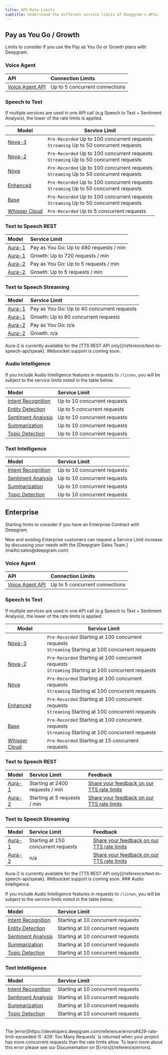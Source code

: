 ```yaml
---
title: API Rate Limits
subtitle: Understand the different service limits of Deepgram's APIs.
---
```


## Pay as You Go / Growth

Limits to consider if you use the Pay as You Go or Growth plans with Deepgram.

### Voice Agent

| API                                               | Connection Limits              |
| :------------------------------------------------ | :----------------------------- |
| [Voice Agent API](/reference/build-a-voice-agent) | Up to 5 concurrent connections |

### Speech to Text

If multiple services are used in one API call (e.g Speech to Text + Sentiment Analysis), the lower of the rate limits is applied.

| Model | Service Limit |
|--------|---------------|
| [Nova-3](/docs/models-languages-overview#nova-3) | `Pre-Recorded` Up to 100 concurrent requests<br />`Streaming` Up to 50 concurrent requests |
| [Nova-2](/docs/models-languages-overview#nova-2) | `Pre-Recorded` Up to 100 concurrent requests<br />`Streaming` Up to 50 concurrent requests |
| [Nova](/docs/models-languages-overview#nova) | `Pre-Recorded` Up to 100 concurrent requests<br />`Streaming` Up to 50 concurrent requests |
| [Enhanced](/docs/models-languages-overview#enhanced) | `Pre-Recorded` Up to 100 concurrent requests<br />`Streaming` Up to 50 concurrent requests |
| [Base](/docs/models-languages-overview#base) | `Pre-Recorded` Up to 100 concurrent requests<br />`Streaming` Up to 50 concurrent requests |
| [Whisper Cloud](/docs/models-languages-overview#deepgram-whisper-cloud) | `Pre-Recorded` Up to 5 concurrent requests |


### Text to Speech REST

| Model                                                             | Service Limit                           |
| :---------------------------------------------------------------- | :-------------------------------------- |
| [Aura-1](https://developers.deepgram.com/docs/text-to-speech) | Pay as You Go: Up to 480 requests / min |
| [Aura-1](https://developers.deepgram.com/docs/text-to-speech) | Growth:  Up to 720 requests / min       |
| [Aura-2](https://developers.deepgram.com/docs/text-to-speech) | Pay as You Go:  Up to 5 requests / min       |
| [Aura-2](https://developers.deepgram.com/docs/text-to-speech) | Growth:  Up to 5 requests / min       |

### Text to Speech Streaming

| Model                                                             | Service Limit                               |
| :---------------------------------------------------------------- | :------------------------------------------ |
| [Aura-1](https://developers.deepgram.com/docs/streaming-text-to-speech) | Pay as You Go: Up to 40 concurrent requests |
| [Aura-1](https://developers.deepgram.com/docs/streaming-text-to-speech) | Growth:  Up to 80 concurrent requests       |
| [Aura-2](https://developers.deepgram.com/docs/streaming-text-to-speech) | Pay as You Go: n/a |
| [Aura-2](https://developers.deepgram.com/docs/streaming-text-to-speech) | Growth:  n/a |
<Warning>
Aura-2 is currently available for the [TTS REST API only](/reference/text-to-speech-api/speak). Websocket support is coming soon.
</Warning>

### Audio Intelligence

If you include Audio Intelligence features in requests to `/listen`, you will be subject to the service limits noted in the table below.

| Model                                          | Service Limit                |
| :--------------------------------------------- | :--------------------------- |
| [Intent Recognition](/docs/intent-recognition) | Up to 10 concurrent requests |
| [Entity Detection](/docs/detect-entities)      | Up to 5 concurrent requests  |
| [Sentiment Analysis](/docs/sentiment-analysis) | Up to 10 concurrent requests |
| [Summarization](/docs/summarization)           | Up to 10 concurrent requests |
| [Topic Detection](/docs/topic-detection)        | Up to 10 concurrent requests |

### Text Intelligence

| Model                                                  | Service Limit                |
| :----------------------------------------------------- | :--------------------------- |
| [Intent Recognition](/docs/text-intention-recognition) | Up to 10 concurrent requests |
| [Sentiment Analysis](/docs/text-sentiment-analysis)    | Up to 10 concurrent requests |
| [Summarization](/docs/text-summarization)              | Up to 10 concurrent requests |
| [Topic Detection](/docs/text-topic-detection)          | Up to 10 concurrent requests |

## Enterprise

Starting limits to consider if you have an Enterprise Contract with Deepgram.

<Info>
New and existing Enterprise customers can request a Service Limit increase by discussing your needs with the [Deepgram Sales Team.](mailto:sales@deepgram.com)
</Info>

### Voice Agent

| API                                               | Connection Limits              |
| :------------------------------------------------ | :----------------------------- |
| [Voice Agent API](/reference/build-a-voice-agent) | Up to 5 concurrent connections |

### Speech to Text

If multiple services are used in one API call (e.g Speech to Text + Sentiment Analysis), the lower of the rate limits is applied.

| Model | Service Limit |
|--------|---------------|
| [Nova-3](/docs/models-languages-overview#nova-3) | `Pre-Recorded` Starting at 100 concurrent requests<br />`Streaming` Starting at 100 concurrent requests |
| [Nova-2](/docs/models-languages-overview#nova-2) | `Pre-Recorded` Starting at 100 concurrent requests<br />`Streaming` Starting at 100 concurrent requests |
| [Nova](/docs/models-languages-overview#nova) | `Pre-Recorded` Starting at 100 concurrent requests<br />`Streaming` Starting at 100 concurrent requests |
| [Enhanced](/docs/models-languages-overview#enhanced) | `Pre-Recorded` Starting at 100 concurrent requests<br />`Streaming` Starting at 100 concurrent requests |
| [Base](/docs/models-languages-overview#base) | `Pre-Recorded` Starting at 100 concurrent requests<br />`Streaming` Starting at 100 concurrent requests |
| [Whisper Cloud](/docs/models-languages-overview#deepgram-whisper-cloud) | `Pre-Recorded` Starting at 15 concurrent requests |


### Text to Speech REST

| Model                                                             | Service Limit                   | Feedback                                                                                   |
| :---------------------------------------------------------------- | :------------------------------ | :----------------------------------------------------------------------------------------- |
| [Aura-1](https://developers.deepgram.com/docs/text-to-speech) | Starting at 2400 requests / min | [Share your feedback on our TTS rate limits](https://deepgram.typeform.com/tts-rate-limit) |
| [Aura-2](https://developers.deepgram.com/docs/text-to-speech) | Starting at 5 requests / min | [Share your feedback on our TTS rate limits](https://deepgram.typeform.com/tts-rate-limit) |

### Text to Speech Streaming

| Model                                                                       | Service Limit                       | Feedback                                                                                   |
| :-------------------------------------------------------------------------- | :---------------------------------- | :----------------------------------------------------------------------------------------- |
| [Aura-1](https://developers.deepgram.com/docs/streaming-text-to-speech) | Starting at 150 concurrent requests | [Share your feedback on our TTS rate limits](https://deepgram.typeform.com/tts-rate-limit) |
| [Aura-2](https://developers.deepgram.com/docs/streaming-text-to-speech) | n/a | [Share your feedback on our TTS rate limits](https://deepgram.typeform.com/tts-rate-limit) |
<Warning>
Aura-2 is currently available for the [TTS REST API only](/reference/text-to-speech-api/speak). Websocket support is coming soon.
</Warning>
### Audio Intelligence

If you include Audio Intelligence features in requests to `/listen`, you will be subject to the service limits noted in the table below.

| Model                                          | Service Limit                      |
| :--------------------------------------------- | :--------------------------------- |
| [Intent Recognition](/docs/intent-recognition) | Starting at 10 concurrent requests |
| [Entity Detection](/docs/detect-entities)      | Starting at 10 concurrent requests |
| [Sentiment Analysis](/docs/sentiment-analysis) | Starting at 10 concurrent requests |
| [Summarization](/docs/summarization)           | Starting at 10 concurrent requests |
| [Topic Detection](/docs/topic-detection)        | Starting at 10 concurrent requests |

### Text Intelligence

| Model                                                  | Service Limit                      |
| :----------------------------------------------------- | :--------------------------------- |
| [Intent Recognition](/docs/text-intention-recognition) | Starting at 10 concurrent requests |
| [Sentiment Analysis](/docs/text-sentiment-analysis)    | Starting at 10 concurrent requests |
| [Summarization](/docs/text-summarization)              | Starting at 10 concurrent requests |
| [Topic Detection](/docs/text-topic-detection)          | Starting at 10 concurrent requests |

<br />

<Warning>
The [error](https://developers.deepgram.com/reference/errors#429-rate-limit-exceeded-1) `429: Too Many Requests` is returned when your project has more concurrent requests than the rate limits allow. To learn more about this error please see our Documentation on [Errors](/reference/errors).
</Warning>
